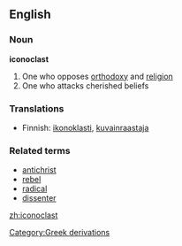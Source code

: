 ==English==

===Noun===
'''iconoclast'''

# One who opposes [[orthodoxy]] and [[religion]]
# One who attacks cherished beliefs

===Translations===

*Finnish: [[ikonoklasti]], [[kuvainraastaja]]

===Related terms===
*[[antichrist]]
*[[rebel]]
*[[radical]]
*[[dissenter]]

[[Category:Greek derivations]]

[[zh:iconoclast]]